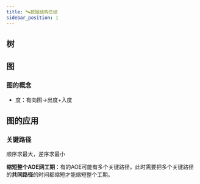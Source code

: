 ```yaml
---
title: 🛰️数据结构总结
sidebar_position: 1
---
```


## 树



## 图

### 图的概念

- 度：有向图->出度+入度

## 图的应用

### 关键路径

顺序求最大，逆序求最小

**缩短整个AOE网工期**：有的AOE可能有多个关键路径，此时需要把多个关键路径的**共同路径**的时间都缩短才能缩短整个工期。
